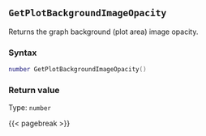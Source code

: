 ## `GetPlotBackgroundImageOpacity`

Returns the graph background (plot area) image opacity.

### Syntax {-}

``` .lua
number GetPlotBackgroundImageOpacity()
```


### Return value {-}

Type: `number`


{{< pagebreak >}}